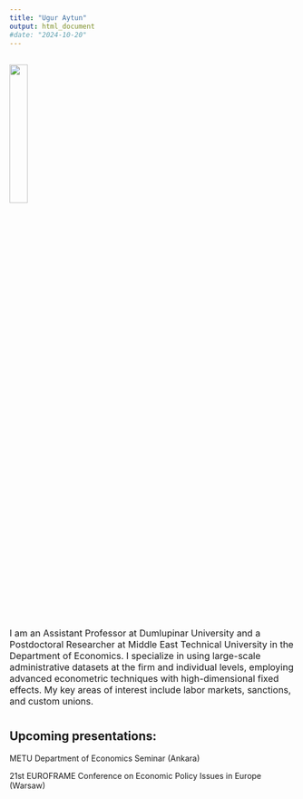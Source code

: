 ```yaml
---
title: "Ugur Aytun"
output: html_document
#date: "2024-10-20"
---
```




## ![](C:/Users/Lenovo/Documents/GitHub/uguraytun/docs/portrait.jpg){width=25%}
<span style="font-size: 12pt;">
I am an Assistant Professor at Dumlupinar University and a Postdoctoral Researcher at Middle East Technical University in the Department of Economics. I specialize in using large-scale administrative datasets at the firm and individual levels, employing advanced econometric techniques with high-dimensional fixed effects. My key areas of interest include labor markets, sanctions, and custom unions.</span>


#
#
#
#




##  Upcoming presentations:

METU Department of Economics Seminar (Ankara)

21st EUROFRAME Conference on Economic Policy Issues in Europe (Warsaw)


